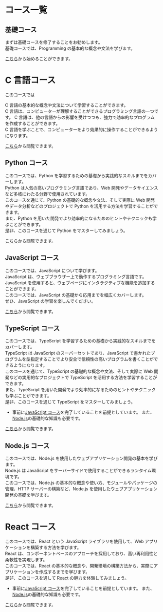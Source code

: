 # コース一覧

## 基礎コース

まずは基礎コースを修了することをお勧めします。<br/>
基礎コースでは、Programming の基本的な概念や文法を学びます。

[こちら](./chapters/basic/1.about)から始めることができます。

# C 言語コース

このコースでは

C 言語の基本的な概念や文法について学習することができます。<br/>
C 言語は、コンピューターが理解することができるプログラミング言語の一つです。
C 言語は、他の言語からの影響を受けつつも、強力で効率的なプログラムを作成することができます。<br/>
C 言語を学ぶことで、コンピューターをより効果的に操作することができるようになります。

[こちら](./chapters/c/1.about)から閲覧できます。

## Python コース

このコースでは、Python を学習するための基礎から実践的なスキルまでをカバーします。<br/>
Python は人気の高いプログラミング言語であり、Web 開発やデータサイエンスなど多岐にわたる分野で使用されています。<br/>
このコースを通じて、Python の基礎的な概念や文法、そして実際に Web 開発やデータ分析などのプロジェクトで Python を活用する方法を学習することができます。<br/>
また、Python を用いた開発でより効率的になるためのヒントやテクニックも学ぶことができます。<br/>
是非、このコースを通じて Python をマスターしてみましょう。

[こちら](./chapters/python/1.about)から閲覧できます。

## JavaScript コース

このコースでは、JavaScript について学びます。<br/>
JavaScript は、ウェブブラウザー上で動作するプログラミング言語です。<br/>
JavaScript を使用すると、ウェブページにインタラクティブな機能を追加することができます。<br/>
このコースでは、JavaScript の基礎から応用までを幅広くカバーします。<br/>
ぜひ、JavaScript の学習を楽しんでください。

[こちら](./chapters/javascript/1.about)から閲覧できます。

## TypeScript コース

このコースでは、TypeScript を学習するための基礎から実践的なスキルまでをカバーします。<br/>
TypeScript は JavaScript のスーパーセットであり、JavaScript で書かれたプログラムを型指定することでより安全で信頼性の高いプログラムを書くことができるようになります。<br/>
このコースを通じて、TypeScript の基礎的な概念や文法、そして実際に Web 開発などの実用的なプロジェクトで TypeScript を活用する方法を学習することができます。<br/>
また、TypeScript を用いた開発でより効率的になるためのヒントやテクニックも学ぶことができます。<br/>
是非、このコースを通じて TypeScript をマスターしてみましょう。

-   事前に[JavaScript コース](./chapters/javascript/1.about)を完了していることを前提としています。
    また、[Node.js](./chapters/nodejs/1.about)の基礎的な知識も必要です。

[こちら](./chapters/typescript/1.about)から閲覧できます。

## Node.js コース

このコースでは、Node.js を使用したウェブアプリケーション開発の基本を学びます。<br/>
Node.js は JavaScript をサーバーサイドで使用することができるランタイム環境です。<br/>
このコースでは、Node.js の基本的な概念や使い方、モジュールやパッケージの管理、HTTP サーバーの構築など、Node.js を使用したウェブアプリケーション開発の基礎を学びます。

[こちら](./chapters/nodejs/1.about)から閲覧できます。

# React コース

このコースでは、React という JavaScript ライブラリを使用して、Web アプリケーションを構築する方法を学びます。<br/>
React は、コンポーネントベースのアプローチを採用しており、高い再利用性と柔軟性を実現します。<br/>
このコースでは、React の基本的な概念や、開発環境の構築方法から、実際にアプリケーションを作成するまでを学びます。<br/>
是非、このコースを通して React の魅力を体験してみましょう。<br/>

-   事前に[JavaScript コース](./chapters/javascript/1.about)を完了していることを前提としています。
    また、[Node.js](./chapters/nodejs/1.about)の基礎的な知識も必要です。

[こちら](./chapters/react/1.about)から閲覧できます。
